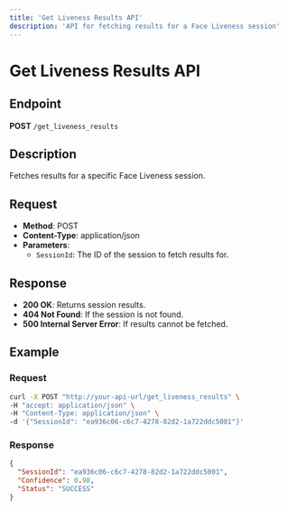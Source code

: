 ```yaml
---
title: 'Get Liveness Results API'
description: 'API for fetching results for a Face Liveness session'
---
```


# Get Liveness Results API

## Endpoint

**POST** `/get_liveness_results`

## Description

Fetches results for a specific Face Liveness session.

## Request

- **Method**: POST
- **Content-Type**: application/json
- **Parameters**:
  - `SessionId`: The ID of the session to fetch results for.

## Response

- **200 OK**: Returns session results.
- **404 Not Found**: If the session is not found.
- **500 Internal Server Error**: If results cannot be fetched.

## Example

### Request

```bash
curl -X POST "http://your-api-url/get_liveness_results" \
-H "accept: application/json" \
-H "Content-Type: application/json" \
-d '{"SessionId": "ea936c06-c6c7-4278-82d2-1a722ddc5001"}'
```

### Response

```json
{
  "SessionId": "ea936c06-c6c7-4278-82d2-1a722ddc5001",
  "Confidence": 0.98,
  "Status": "SUCCESS"
}
``` 